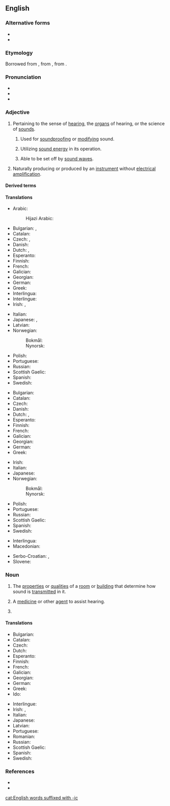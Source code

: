 ==English==

===Alternative forms===
* {{alter|en|acoustick||obsolete}}
* {{alter|en|acoustical}}

===Etymology===
Borrowed from {{bor|en|ML.|acousticus}}, from {{bor|en|grc|ἀκουστῐκός||of or for hearing}}, from {{af|grc|ἀκούω|-ῐκός|t1=to hear|pos2=adjectival suffix|nocat=1}}.

===Pronunciation===
* {{IPA|en|/əˈkuː.stɪk/}}
* {{audio|en|En-us-acoustic.ogg|Audio}}
* {{rhymes|en|uːstɪk}}

===Adjective===
{{en-adj|-}}

# Pertaining to the sense of [[hearing]], the [[organ]]s of hearing, or the science of [[sound]]s.
#: {{syn|en|auditory}}
## {{lb|en|architecture}} {{q|of building materials}} Used for [[soundproofing]] or [[modify]]ing sound.
## {{q|of a device or system}} Utilizing [[sound energy]] in its operation.
## {{lb|en|weaponry}} {{q|of an explosive mine or other weapon}} Able to be set off by [[sound wave]]s.
# {{lb|en|music|musical instrument}} Naturally producing or produced by an [[instrument]] without [[electrical]] [[amplification]].
#: {{ux|en|'''acoustic''' guitar, '''acoustic''' piano}}

====Derived terms====
{{col5|en
|acoustically
|acoustic bass
|acoustic bass guitar
|acoustic bassist
|acoustic coupler
|acoustic emission
|acoustic energy
|acoustic guitar
|acoustic guitarist
|acoustic jamming
|acoustic meatus
|acoustic mirror
|acoustic neuroma
|acoustic perfume
|acoustic shock
|acoustic-electric
|acoustician
|acousticofacial
|acousticopalpebral
|acousticophobia
|aeroacoustic
|anacoustic
|archaeoacoustic
|baryon acoustic oscillation
|bioacoustic
|catacoustic
|diacoustic
|echoacoustic
|electroacoustic
|electroacoustic
|geoacoustic
|hydroacoustic
|magnetoacoustic
|microacoustic
|nonacoustic
|optoacoustic
|otacoustic
|otoacoustic
|photoacoustic
|polyacoustic
|psychoacoustic
|semi-acoustic
|semiacoustic
|subacoustic
|superacoustic
|thermoacoustic
|vestibuloacoustic
|vibracoustic
|vibroacoustic
|acoustics
|acoustical}}

====Translations====
{{trans-top|pertaining to hearing or the science of sounds}}
* Arabic: {{t|ar|صَوْتِيّ}}
*: Hijazi Arabic: {{t|acw|صوتي|tr=ṣawti}}
* Bulgarian: {{t|bg|слухов}}, {{t|bg|акустичен}}
* Catalan: {{t|ca|acústic}}
* Czech: {{t|cs|akustický}}, {{t+|cs|zvukový}}
* Danish: {{t|da|akustisk}}
* Dutch: {{t+|nl|akoestisch}}, {{t+|nl|akoestische}}
* Esperanto: {{t|eo|akustika}}
* Finnish: {{t+|fi|akustinen}}
* French: {{t+|fr|acoustique}}
* Galician: {{t|gl|acústico}}
* Georgian: {{t|ka|აკუსტიკური}}
* German: {{t+|de|akustisch}}
* Greek: {{t+|el|ακουστικός}}
* Interlingua: {{t|ia|acustic}}
* Interlingue: {{t|ie|acustic}}
* Irish: {{t|ga|fuaimiúil}}, {{t+|ga|fuaime}}
{{trans-mid}}
* Italian: {{t+|it|acustico}}
* Japanese: {{t|ja|音の|tr=oto-no}}, {{t|ja|音響の|tr=onkyō-no}}
* Latvian: {{t|lv|akustisks}}
* Norwegian:
*: Bokmål: {{t+|no|akustisk}}
*: Nynorsk: {{t+|no|akustisk}}
* Polish: {{t+|pl|akustyczny}}
* Portuguese: {{t+|pt|acústico}}
* Russian: {{t+|ru|акусти́ческий}}
* Scottish Gaelic: {{t|gd|fuaimearra}}
* Spanish: {{t+|es|acústico}}
* Swedish: {{t+|sv|akustisk}}
{{trans-bottom}}

{{trans-top|producing or produced without electrical amplification}}
* Bulgarian: {{t|bg|акустичен}}
* Catalan: {{t|ca|acústic}}
* Czech: {{t|cs|akustický}}
* Danish: {{t|da|akustisk}}
* Dutch: {{t+|nl|akoestisch}}, {{t+|nl|akoestische}}
* Esperanto: {{t|eo|akustika}}
* Finnish: {{t+|fi|akustinen}}
* French: {{t+|fr|acoustique}}
* Galician: {{t|gl|acústico}}
* Georgian: {{t|ka|აკუსტიკური}}
* German: {{t+|de|akustisch}}
* Greek: {{t+|el|ακουστικός}}
{{trans-mid}}
* Irish: {{t|ga|acústach}}
* Italian: {{t+|it|acustico}}
* Japanese: {{t|ja|アコースティック|tr=akōsutikku}}
* Norwegian:
*: Bokmål: {{t+|no|akustisk}}
*: Nynorsk: {{t+|no|akustisk}}
* Polish: {{t+|pl|akustyczny}}
* Portuguese: {{t+|pt|acústico}}
* Russian: {{t+|ru|акусти́ческий}}
* Scottish Gaelic: {{t|gd|fuaimearra}}
* Spanish: {{t+|es|acústico}}
* Swedish: {{t+|sv|akustisk}}
{{trans-bottom}}

{{checktrans-top}}
* Interlingua: {{t-check|ia|acustic}}
* Macedonian: {{t-check|mk|акустички}}
{{trans-mid}}
* Serbo-Croatian: {{t+check|sh|akùstičan}}, {{t+check|sh|akùstičkī}}
* Slovene: {{t-check|sl|akustičen}}
{{trans-bottom}}

===Noun===
{{en-noun}}

# {{lb|en|usually plural}} The [[property|properties]] or [[quality|qualities]] of a [[room]] or [[building]] that determine how sound is [[transmit]]ted in it.
# {{lb|en|medicine}} A [[medicine]] or other [[agent]] to assist hearing.
# {{clipping of|en|acoustic guitar}}

====Translations====
{{trans-top|quality of a space for doing music}}
* Bulgarian: {{t+|bg|акустика}}
* Catalan: {{t|ca|acústica|f}}
* Czech: {{t+|cs|akustika|f}}
* Dutch: {{t+|nl|akoestiek|m}}
* Esperanto: {{t|eo|akustiko}}
* Finnish: {{t+|fi|akustiikka}}
* French: {{t+|fr|acoustique|f}}
* Galician: {{t+|gl|acústica|f}}
* Georgian: {{t|ka|აკუსტიკა}}
* German: {{t+|de|Akustik|f}}
* Greek: {{t+|el|ακουστική|f|sc=Grek}}
* Ido: {{t+|io|akustiko}}
{{trans-mid}}
* Interlingue: {{t|ie|acustica}}
* Irish: {{t|ga|éisteacht|f}}, {{t|ga|fuaimíocht|f}}
* Italian: {{t+|it|acustica}}
* Japanese: {{t+|ja|音響|tr=onkyō}}
* Latvian: {{t|lv|akustika|f}}
* Portuguese: {{t+|pt|acústica|f}}
* Romanian: {{t+|ro|acustică|f}}
* Russian: {{t+|ru|аку́стика|f}}
* Scottish Gaelic: {{t|gd|fuaimearrachd|f}}
* Spanish: {{t+|es|acústica|f}}
* Swedish: {{t+|sv|akustik|c}}
{{trans-bottom}}

===References===
* {{R:Lexico}}
* {{R:MWO}}

[[cat:English words suffixed with -ic]]
